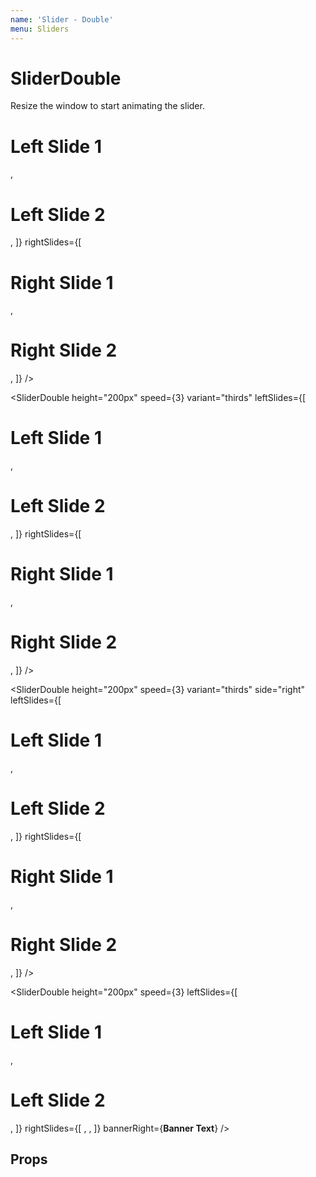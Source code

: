 ```yaml
---
name: 'Slider - Double'
menu: Sliders
---
```




# SliderDouble

<FullscreenDemo variant="dark" of={SliderDouble} title="SliderDouble Responsiveness">
  Resize the window to start animating the slider.
  <SliderDouble debug={true} height="200px" speed={3} leftSlides={[
    <Slide key={uuid()}>
      <Box variant="primary" height="100%" width="100%"><h1>Left Slide 1</h1></Box>
    </Slide>,
    <Slide key={uuid()}>
      <Box variant="dark" height="100%" width="100%"><h1>Left Slide 2</h1></Box>
    </Slide>,
  ]} rightSlides={[
    <Slide key={uuid()}>
      <Box variant="tertiary" height="100%" width="100%"><h1>Right Slide 1</h1></Box>
    </Slide>,
    <Slide key={uuid()}>
      <Box variant="warning" height="100%" width="100%"><h1>Right Slide 2</h1></Box>
    </Slide>,
  ]} />
  
  <SliderDouble height="200px" speed={3} variant="thirds" leftSlides={[
    <Slide key={uuid()}>
      <Box variant="primary" height="100%" width="100%"><h1>Left Slide 1</h1></Box>
    </Slide>,
    <Slide key={uuid()}>
      <Box variant="dark" height="100%" width="100%"><h1>Left Slide 2</h1></Box>
    </Slide>,
  ]} rightSlides={[
    <Slide key={uuid()}>
      <Box variant="tertiary" height="100%" width="100%"><h1>Right Slide 1</h1></Box>
    </Slide>,
    <Slide key={uuid()}>
      <Box variant="warning" height="100%" width="100%"><h1>Right Slide 2</h1></Box>
    </Slide>,
  ]} />
  
  <SliderDouble height="200px" speed={3} variant="thirds" side="right" leftSlides={[
    <Slide key={uuid()}>
      <Box variant="primary" height="100%" width="100%"><h1>Left Slide 1</h1></Box>
    </Slide>,
    <Slide key={uuid()}>
      <Box variant="dark" height="100%" width="100%"><h1>Left Slide 2</h1></Box>
    </Slide>,
  ]} rightSlides={[
    <Slide key={uuid()}>
      <Box variant="tertiary" height="100%" width="100%"><h1>Right Slide 1</h1></Box>
    </Slide>,
    <Slide key={uuid()}>
      <Box variant="warning" height="100%" width="100%"><h1>Right Slide 2</h1></Box>
    </Slide>,
  ]} />
  
  <SliderDouble height="200px" speed={3} leftSlides={[
    <Slide key={uuid()}>
      <Box variant="primary" height="100%" width="100%"><h1>Left Slide 1</h1></Box>
    </Slide>,
    <Slide key={uuid()}>
      <Box variant="dark" height="100%" width="100%"><h1>Left Slide 2</h1></Box>
    </Slide>,
  ]} rightSlides={[
    <Slide key={uuid()}>
      <Box variant="tertiary" height="100%" width="100%" />
    </Slide>,
    <Slide key={uuid()}>
      <Box variant="warning" height="100%" width="100%" />
    </Slide>,
  ]} bannerRight={<Box variant="background"><strong>Banner Text</strong></Box>} />
  
</FullscreenDemo>


## Props

<PropsTable of={SliderDouble} />
